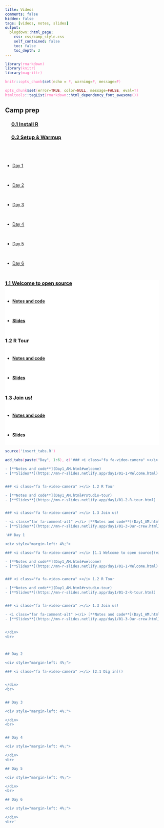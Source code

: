```yaml
---
title: Videos
comments: false
hidden: false
tags: [videos, notes, slides]
output: 
  blogdown::html_page: 
    css: css/camp_style.css
    self_contained: false
    toc: false
    toc_depth: 2
---
```



<style> 
code {color: #FF69B4 !important;} 
.fa {font-size: 24px;}
li {line-height: 4rem !important;}
</style>


```r
library(rmarkdown)
library(knitr)
library(magrittr)

knitr::opts_chunk$set(echo = F, warning=F, message=F)

opts_chunk$set(error=TRUE, color=NULL, message=FALSE, eval=T)
htmltools::tagList(rmarkdown::html_dependency_font_awesome())
```


## Camp prep

<div style="margin-left: 4%;">

### <i class="fas fa-clipboard" ></i> [0.1 Install R](install.html) 

### <i class="fas fa-clipboard" ></i> [0.2 Setup & Warmup]() 

</div>
<br>


<ul class="nav nav-pills" id="myTab" role="tablist" style="margin-top: 18px;">
<li class="nav-item active"><a class="nav-link" id="day1-tab" data-toggle="tab" href="#day1" role="tab" aria-controls="day1" aria-selected="true">Day 1</a></li> 
<li class="nav-item"><a class="nav-link" id="day2-tab" data-toggle="tab" href="#day2" role="tab" aria-controls="day2" aria-selected="false">Day 2</a></li>
<li class="nav-item"><a class="nav-link" id="day3-tab" data-toggle="tab" href="#day3" role="tab" aria-controls="day3" aria-selected="false">Day 3</a></li>
<li class="nav-item"><a class="nav-link" id="day4-tab" data-toggle="tab" href="#day4" role="tab" aria-controls="day4" aria-selected="false">Day 4</a></li> 
<li class="nav-item"><a class="nav-link" id="day5-tab" data-toggle="tab" href="#day5" role="tab" aria-controls="day5" aria-selected="false">Day 5</a></li> 
<li class="nav-item"><a class="nav-link" id="day6-tab" data-toggle="tab" href="#day6" role="tab" aria-controls="day6" aria-selected="false">Day 6</a></li></ul>

<div class="well tab-content" id="myTabContent" style="background-color: white;">
<div class="tab-pane fade active in" id="day1" role="tabpanel" aria-labelledby="day1-tab">

### <i class="fa fa-video-camera" ></i> [1.1 Welcome to open source](videos/01-1-welcome.html)  
  
- [**Notes and code**](Day1_AM.html#welcome) 
- [**Slides**](https://mn-r-slides.netlify.app/day1/01-1-Welcome.html) 


### <i class="fa fa-video-camera" ></i> 1.2 R Tour

- [**Notes and code**](Day1_AM.html#rstudio-tour) 
- [**Slides**](https://mn-r-slides.netlify.app/day1/01-2-R-tour.html) 


### <i class="fa fa-video-camera" ></i> 1.3 Join us!

- <i class="far fa-comment-alt" ></i> [**Notes and code**](Day1_AM.html#names-and-things) 
- [**Slides**](https://mn-r-slides.netlify.app/day1/01-3-Our-crew.html)

</div>

<div class="tab-pane fade" id="day2" role="tabpanel" aria-labelledby="day2-tab">

</div>

<div class="tab-pane fade" id="day3" role="tabpanel" aria-labelledby="day3-tab">    
</div> 
<div class="tab-pane fade" id="day4" role="tabpanel" aria-labelledby="day4-tab">    
</div> 
<div class="tab-pane fade" id="day5" role="tabpanel" aria-labelledby="day5-tab">    
</div> 
<div class="tab-pane fade" id="day6" role="tabpanel" aria-labelledby="day6-tab"> 

</div>
</div>

```r
source('insert_tabs.R')

add_tabs(paste("Day", 1:6), c('### <i class="fa fa-video-camera" ></i> [1.1 Welcome to open source](videos/01-1-welcome.html)

- [**Notes and code**](Day1_AM.html#welcome) 
- [**Slides**](https://mn-r-slides.netlify.app/day1/01-1-Welcome.html) 


### <i class="fa fa-video-camera" ></i> 1.2 R Tour

- [**Notes and code**](Day1_AM.html#rstudio-tour) 
- [**Slides**](https://mn-r-slides.netlify.app/day1/01-2-R-tour.html) 


### <i class="fa fa-video-camera" ></i> 1.3 Join us!

- <i class="far fa-comment-alt" ></i> [**Notes and code**](Day1_AM.html#names-and-things) 
- [**Slides**](https://mn-r-slides.netlify.app/day1/01-3-Our-crew.html)', rep("", 5)))

```


```r
'## Day 1

<div style="margin-left: 4%;">

### <i class="fa fa-video-camera" ></i> [1.1 Welcome to open source](videos/01-1-welcome.html)

- [**Notes and code**](Day1_AM.html#welcome) 
- [**Slides**](https://mn-r-slides.netlify.app/day1/01-1-Welcome.html) 


### <i class="fa fa-video-camera" ></i> 1.2 R Tour

- [**Notes and code**](Day1_AM.html#rstudio-tour) 
- [**Slides**](https://mn-r-slides.netlify.app/day1/01-2-R-tour.html) 


### <i class="fa fa-video-camera" ></i> 1.3 Join us!

- <i class="far fa-comment-alt" ></i> [**Notes and code**](Day1_AM.html#names-and-things) 
- [**Slides**](https://mn-r-slides.netlify.app/day1/01-3-Our-crew.html) 


</div>
<br>



## Day 2

<div style="margin-left: 4%;">

### <i class="fa fa-video-camera" ></i> [2.1 Dig in]() 


</div>
<br>


## Day 3

<div style="margin-left: 4%;">

</div>
<br>


## Day 4

<div style="margin-left: 4%;">

</div>
<br>

## Day 5

<div style="margin-left: 4%;">

</div>
<br>

## Day 6

<div style="margin-left: 4%;">

</div>
<br>'
```
